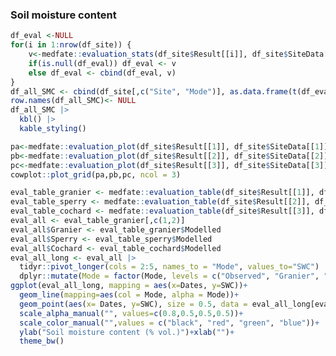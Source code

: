 ### Soil moisture content
```r
df_eval <-NULL
for(i in 1:nrow(df_site)) {
    v<-medfate::evaluation_stats(df_site$Result[[i]], df_site$SiteData[[i]]$measuredData, type= "SWC")
    if(is.null(df_eval)) df_eval <- v
    else df_eval <- cbind(df_eval, v)
}
df_all_SMC <- cbind(df_site[,c("Site", "Mode")], as.data.frame(t(df_eval)))
row.names(df_all_SMC)<- NULL
df_all_SMC |> 
  kbl() |>
  kable_styling()
```


```r
pa<-medfate::evaluation_plot(df_site$Result[[1]], df_site$SiteData[[1]]$measuredData, type= "SWC", plotType = "scatter")+labs(subtitle="Granier")+xlab("Modelled SMC (%)")+ylab("Observed SMC (%)")
pb<-medfate::evaluation_plot(df_site$Result[[2]], df_site$SiteData[[2]]$measuredData, type= "SWC", plotType = "scatter")+labs(subtitle="Sperry")+xlab("Modelled SMC (%)")+ylab("Observed SMC (%)")
pc<-medfate::evaluation_plot(df_site$Result[[3]], df_site$SiteData[[3]]$measuredData, type= "SWC", plotType = "scatter")+labs(subtitle="Cochard")+xlab("Modelled SMC (%)")+ylab("Observed SMC (%)")
cowplot::plot_grid(pa,pb,pc, ncol = 3)
```

```r
eval_table_granier <- medfate::evaluation_table(df_site$Result[[1]], df_site$SiteData[[1]]$measuredData, type= "SWC")
eval_table_sperry <- medfate::evaluation_table(df_site$Result[[2]], df_site$SiteData[[2]]$measuredData, type= "SWC")
eval_table_cochard <- medfate::evaluation_table(df_site$Result[[3]], df_site$SiteData[[3]]$measuredData, type= "SWC")
eval_all <- eval_table_granier[,c(1,2)]
eval_all$Granier <- eval_table_granier$Modelled
eval_all$Sperry <- eval_table_sperry$Modelled
eval_all$Cochard <- eval_table_cochard$Modelled
eval_all_long <- eval_all |>
  tidyr::pivot_longer(cols = 2:5, names_to = "Mode", values_to="SWC") |>
  dplyr::mutate(Mode = factor(Mode, levels = c("Observed", "Granier", "Sperry", "Cochard")))
ggplot(eval_all_long, mapping = aes(x=Dates, y=SWC))+
  geom_line(mapping=aes(col = Mode, alpha = Mode))+
  geom_point(aes(x= Dates, y=SWC), size = 0.5, data = eval_all_long[eval_all_long$Mode=="Observed",])+
  scale_alpha_manual("", values=c(0.8,0.5,0.5,0.5))+
  scale_color_manual("",values = c("black", "red", "green", "blue"))+
  ylab("Soil moisture content (% vol.)")+xlab("")+
  theme_bw()
```
